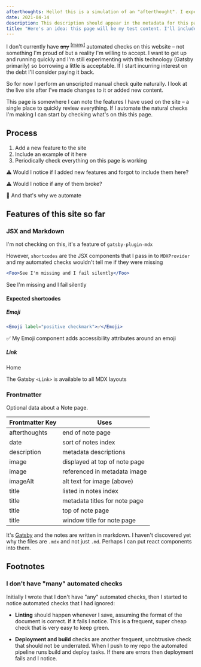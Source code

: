 ```yaml
---
afterthoughts: Hello! this is a simulation of an "afterthought". I expect it to be included in an aside at the bottom of the page.
date: 2021-04-14
description: This description should appear in the metadata for this page. This is a test page in the notes section of my website.
title: "Here's an idea: this page will be my test content. I'll include one of everything in here and use it for a very quick smoke-test"
---
```


I don't currently have ~~any~~ <sup><a href="#many-checks">[many]</a></sup> automated checks on this website – not something I'm proud of but a reality I'm willing to accept. I want to get up and running quickly and I'm still experimenting with this technology (Gatsby primarily) so borrowing a little is acceptable. If I start incurring interest on the debt I'll consider paying it back.

So for now I perform an unscripted manual check quite naturally. I look at the live site after I've made changes to it or added new content.

This page is somewhere I can note the features I have used on the site – a single place to quickly review everything. If I automate the natural checks I'm making I can start by checking what's on this this page.

## Process

1. Add a new feature to the site
1. Include an example of it here
1. Periodically check everything on this page is working

<p>
  <Emoji label="warning sign">⚠️</Emoji> Would I notice if I added new features
  and forgot to include them here?
</p>

<p>
  <Emoji label="warning sign">⚠️</Emoji> Would I notice if any of them broke?
</p>

<p>
  <Emoji label="robot face">🤖</Emoji> And that's why we automate
</p>

## Features of this site so far

### JSX and Markdown

I'm not checking on this, it's a feature of `gatsby-plugin-mdx`

However, `shortcodes` are the JSX components that I pass in to `MDXProvider` and my automated checks wouldn't tell me if they were missing

```jsx
<Foo>See I'm missing and I fail silently</Foo>
```

<p>
  <Foo>See I'm missing and I fail silently</Foo>
</p>

#### Expected shortcodes

##### Emoji

```jsx
<Emoji label="positive checkmark">✅</Emoji>
```

<p>
  <Emoji label="positive checkmark">✅</Emoji> My Emoji component adds
  accessibility attributes around an emoji
</p>

##### Link

<p>
  <Link to="/">Home</Link>
</p>

The Gatsby `<Link>` is available to all MDX layouts

### Frontmatter

Optional data about a <Link to="/notes/">Note</Link> page.

| Frontmatter Key | Uses                          |
| --------------- | ----------------------------- |
| afterthoughts   | end of note page              |
| date            | sort of notes index           |
| description     | metadata descriptions         |
| image           | displayed at top of note page |
| image           | referenced in metadata image  |
| imageAlt        | alt text for image (above)    |
| title           | listed in notes index         |
| title           | metadata titles for note page |
| title           | top of note page              |
| title           | window title for note page    |

It's [Gatsby](https://www.gatsbyjs.com) and the notes are written in markdown. I haven't discovered yet why the files are `.mdx` and not just `.md`. Perhaps I can put react components into them.

## Footnotes

<a name="many-checks" />

### I don't have "many" automated checks

Initially I wrote that I don't have "any" automated checks, then I started to notice automated checks that I had ignored:

- **Linting** should happen whenever I save, assuming the format of the document is correct. If it fails I notice. This is a frequent, super cheap check that is very easy to keep green.

- **Deployment and build** checks are another frequent, unobtrusive check that should not be underrated. When I push to my repo the automated pipeline runs build and deploy tasks. If there are errors then deployment fails and I notice.
